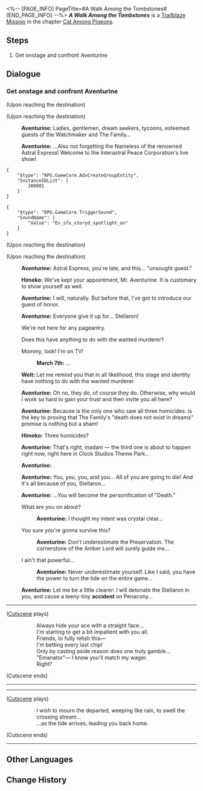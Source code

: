 <%-- [PAGE_INFO]
PageTitle=#A Walk Among the Tombstones#
[END_PAGE_INFO] --%>
{{Stub|Dialogue.}}
{{Mission Infobox
|id            = 1032201
|title         = 
|image         = <!--Mission A Walk Among the Tombstones.png-->
|type          = Trailblaze
|event_name    = 
|chapter       = Cat Among Pigeons
|requirements  = {{subst:void|<!--Unknown: {"Type":"Manual"}-->}}
|summary       = <!--official mission summary from Fate's Atlas-->
|characters    = Aventurine; Himeko; March 7th; Trailblazer; Welt
|startLocation = [[Penacony]] - [[Clock Studios Theme Park]]
|world         = Penacony
|area          = Clock Studios Theme Park
|prev          = 
|next          = ???
|rewards       = Trailblaze EXP*900; Stellar Jade*110; Traveler's Guide*16; Flames Afar*1 { text = Flames Afar }; Kakavasha (Profile Picture)*1 { text = Kakavasha }; "Citizen Hanunue"*1 { text = "Citizen Hanunue" }; Credit*200,000
}}
'''''A Walk Among the Tombstones''''' is a [[Trailblaze Mission]] in the chapter [[Cat Among Pigeons]].

==Steps==
# Get onstage and confront Aventurine

<!--
==Gameplay Notes==

--><!--
==Trial Character==

-->
==Dialogue==
{{Stub Dialogue}}

===Get onstage and confront Aventurine{{subst:void|<!--103220101-->}}===
{{Mission Description|type=trailblaze|location=Clock Studios Theme Park|Aventurine seems to have waited for quite some time on the stage in the center of Clock Studios Theme Park...<br />...Join this crazed gambler for a perfect collaborative performance that will blow everyone in Penacony away.}}
{{Dialogue Start}}
:{{tx}}
;(Upon reaching the destination)

;(Upon reaching the destination)
:{{A|VO chapter3 14 aventurine 232.ogg}} '''Aventurine:''' Ladies, gentlemen, dream seekers, tycoons, esteemed guests of the Watchmaker and The Family...
:{{A|VO chapter3 14 aventurine 233.ogg}} '''Aventurine:''' ...Also not forgetting the Nameless of the renowned Astral Express! Welcome to the Interastral Peace Corporation's live show!
<pre>{
	"$type": "RPG.GameCore.AdvCreateGroupEntity",
	"InstanceIDList": [
		300001
	]
}</pre>
<pre>{
	"$type": "RPG.GameCore.TriggerSound",
	"SoundName": {
		"Value": "Ev_sfx_storyd_spotlight_on"
	}
}</pre>
;(Upon reaching the destination)

;(Upon reaching the destination)
:{{A|VO chapter3 14 aventurine 234.ogg}} '''Aventurine:''' Astral Express, you're late, and this... "unsought guest."
:{{A|VO chapter3 14 himeko 110.ogg}} '''Himeko:''' We've kept your appointment, Mr. Aventurine. It is customary to show yourself as well.
:{{A|VO chapter3 14 aventurine 235.ogg}} '''Aventurine:''' I will, naturally. But before that, I've got to introduce our guest of honor.
:{{A|VO chapter3 14 aventurine 236 m.ogg}} {{A|VO chapter3 14 aventurine 236 f.ogg}} '''Aventurine:''' Everyone give it up for... {{MC|m=Mr.|f=Miss}} Stellaron!
:{{DIcon|Arrow}} We're not here for any pageantry.
:{{DIcon|Arrow}} Does this have anything to do with the wanted murderer?
:{{DIcon|Arrow}} Mommy, look! I'm on TV!
::{{A|VO chapter3 14 mar7th 113.ogg}} '''March 7th:''' ...
:{{A|VO chapter3 14 welt 112 m.ogg}} {{A|VO chapter3 14 welt 112 f.ogg}} '''Welt:''' Let me remind you that in all likelihood, this stage and {{MC|f=her|m=his}} identity have nothing to do with the wanted murderer.
:{{A|VO chapter3 14 aventurine 237.ogg}} '''Aventurine:''' Oh no, they do, of course they do. Otherwise, why would I work so hard to gain your trust and then invite you all here?
:{{A|VO chapter3 14 aventurine 238 m.ogg}} {{A|VO chapter3 14 aventurine 238 f.ogg}} '''Aventurine:''' Because {{MC|f=she|m=he}} is the only one who saw all three homicides. {{MC|f=She|m=He}} is the key to proving that The Family's "death does not exist in dreams" promise is nothing but a sham!
:{{A|VO chapter3 14 himeko 111.ogg}} '''Himeko:''' Three homicides?
:{{A|VO chapter3 14 aventurine 239.ogg}} '''Aventurine:''' That's right, madam &mdash; the third one is about to happen right now, right here in Clock Studios Theme Park...
:{{A|VO chapter3 14 aventurine 240.ogg}} '''Aventurine:''' {{Color|keyword|nobold=1|A truly grand death}}.
:{{A|VO chapter3 14 aventurine 241 m.ogg}} {{A|VO chapter3 14 aventurine 241 f.ogg}} '''Aventurine:''' You, you, you, and you... All of you are going to die! And it's all because of you, {{MC|m=Mr.|f=Miss}} Stellaron...
:{{A|VO chapter3 14 aventurine 242.ogg}} '''Aventurine:''' ...You will become the personification of "Death."
:{{DIcon|Arrow}} What are you on about?
::{{A|VO chapter3 14 aventurine 243.ogg}} '''Aventurine:''' I thought my intent was crystal clear...
:{{DIcon|Arrow}} You sure you're gonna survive this?
::{{A|VO chapter3 14 aventurine 244.ogg}} '''Aventurine:''' Don't underestimate the Preservation. The cornerstone of the Amber Lord will surely guide me...
:{{DIcon|Arrow}} I ain't that powerful...
::{{A|VO chapter3 14 aventurine 245.ogg}} '''Aventurine:''' Never underestimate yourself. Like I said, you have the power to turn the tide on the entire game...
:{{A|VO chapter3 14 aventurine 246.ogg}} '''Aventurine:''' Let me be a little clearer: I will detonate the Stellaron in you, and cause a teeny-tiny '''accident''' on Penacony...
:{{tx}}
----
;([[#Gallery|Cutscene]] plays)
::Always hide your ace with a straight face...
::I'm starting to get a bit impatient with you all.
::Friends, to fully relish this&mdash;
::I'm betting every last chip!
::Only by casting aside reason does one truly gamble...
::"Emanator"&mdash; I know you'll match my wager.
::Right?
;(Cutscene ends)
----
:{{tx}}
----
;([[#Gallery|Cutscene]] plays)
::I wish to mourn the departed, weeping like rain, to swell the crossing stream...
::...as the tide arrives, leading you back home.
;(Cutscene ends)
----
{{Dialogue End}}

==Other Languages==
{{Other Languages
|en   = A Walk Among the Tombstones
|zhs  = 行过死荫之地
|zht  = 行過死蔭之地
|ja   = 墓場を往く死の影
|ko   = 무덤으로 향하다
|es   = Un paseo por el reino de la muerte
|fr   = Promenade parmi les morts
|ru   = Прогулка среди могил
|th   = ฝ่าดินแดนแห่งความตาย
|vi   = Đi Qua Vùng Đất Chết
|de   = Grabspaziergang
|id   = Melintasi Tanah Kematian
|pt   = Um Passeio Entre as Lápides
}}

==Change History==
{{Change History|2.1}}
